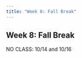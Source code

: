 ```yaml
---
title: "Week 8: Fall Break"
---
```


::: {.content-visible when-format="pdf"}

## Week 8: Fall Break

:::


NO CLASS: 10/14 and 10/16



